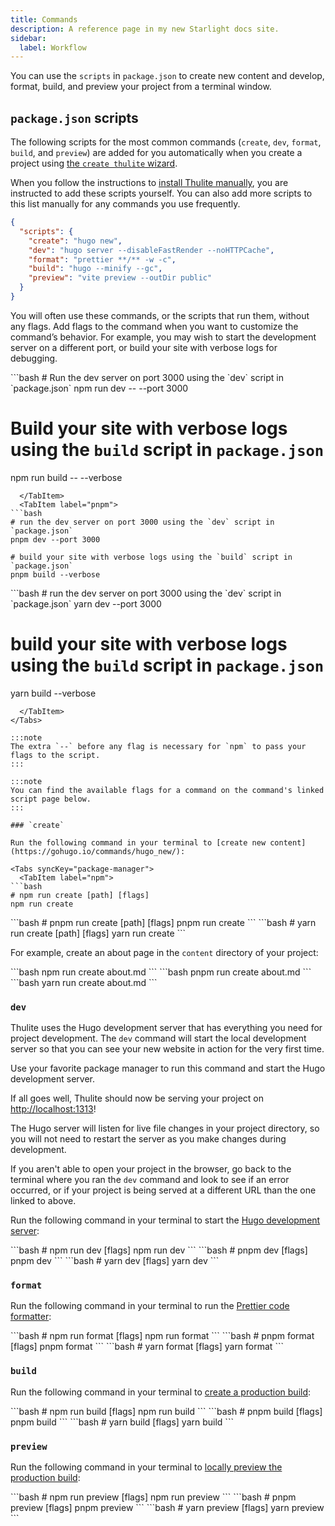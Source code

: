 ```yaml
---
title: Commands
description: A reference page in my new Starlight docs site.
sidebar:
  label: Workflow
---
```


You can use the `scripts` in `package.json` to create new content and develop, format, build, and preview your project from a terminal window.

## `package.json` scripts

The following scripts for the most common commands (`create`, `dev`, `format`, `build`, and `preview`) are added for you automatically when you create a project using [the `create thulite` wizard](/install/auto/#1-run-the-setup-wizard).

When you follow the instructions to [install Thulite manually](/install/manual/#2-install-thulite-prettier-and-vite), you are instructed to add these scripts yourself. You can also add more scripts to this list manually for any commands you use frequently.

```json title="package.json"
{
  "scripts": {
    "create": "hugo new",
    "dev": "hugo server --disableFastRender --noHTTPCache",
    "format": "prettier **/** -w -c",
    "build": "hugo --minify --gc",
    "preview": "vite preview --outDir public"
  }
}
```

You will often use these commands, or the scripts that run them, without any flags. Add flags to the command when you want to customize the command’s behavior. For example, you may wish to start the development server on a different port, or build your site with verbose logs for debugging.

<Tabs syncKey="package-manager">
  <TabItem label="npm">
```bash
# Run the dev server on port 3000 using the `dev` script in `package.json`
npm run dev -- --port 3000

# Build your site with verbose logs using the `build` script in `package.json`
npm run build -- --verbose
```
  </TabItem>
  <TabItem label="pnpm">
```bash
# run the dev server on port 3000 using the `dev` script in `package.json`
pnpm dev --port 3000

# build your site with verbose logs using the `build` script in `package.json`
pnpm build --verbose
```
  </TabItem>
  <TabItem label="Yarn">
```bash
# run the dev server on port 3000 using the `dev` script in `package.json`
yarn dev --port 3000

# build your site with verbose logs using the `build` script in `package.json`
yarn build --verbose
```
  </TabItem>
</Tabs>

:::note
The extra `--` before any flag is necessary for `npm` to pass your flags to the script.
:::

:::note
You can find the available flags for a command on the command's linked script page below.
:::

### `create`

Run the following command in your terminal to [create new content](https://gohugo.io/commands/hugo_new/):

<Tabs syncKey="package-manager">
  <TabItem label="npm">
```bash
# npm run create [path] [flags]
npm run create
```
  </TabItem>
  <TabItem label="pnpm">
```bash
# pnpm run create [path] [flags]
pnpm run create
```
  </TabItem>
  <TabItem label="Yarn">
```bash
# yarn run create [path] [flags]
yarn run create
```
  </TabItem>
</Tabs>

For example, create an about page in the `content` directory of your project:

<Tabs syncKey="package-manager">
  <TabItem label="npm">
```bash
npm run create about.md
```
  </TabItem>
  <TabItem label="pnpm">
```bash
pnpm run create about.md
```
  </TabItem>
  <TabItem label="Yarn">
```bash
yarn run create about.md
```
  </TabItem>
</Tabs>

### `dev`

Thulite uses the Hugo development server that has everything you need for project development. The `dev` command will start the local development server so that you can see your new website in action for the very first time.

Use your favorite package manager to run this command and start the Hugo development server.

If all goes well, Thulite should now be serving your project on [http://localhost:1313](http://localhost:1313/)!

The Hugo server will listen for live file changes in your project directory, so you will not need to restart the server as you make changes during development.

If you aren't able to open your project in the browser, go back to the terminal where you ran the `dev` command and look to see if an error occurred, or if your project is being served at a different URL than the one linked to above.

Run the following command in your terminal to start the [Hugo development server](https://gohugo.io/commands/hugo_server/):

<Tabs syncKey="package-manager">
  <TabItem label="npm">
```bash
# npm run dev [flags]
npm run dev
```
  </TabItem>
  <TabItem label="pnpm">
```bash
# pnpm dev [flags]
pnpm dev
```
  </TabItem>
  <TabItem label="Yarn">
```bash
# yarn dev [flags]
yarn dev
```
  </TabItem>
</Tabs>

### `format`

Run the following command in your terminal to run the [Prettier code formatter](https://prettier.io/docs/en/cli):

<Tabs syncKey="package-manager">
  <TabItem label="npm">
```bash
# npm run format [flags]
npm run format
```
  </TabItem>
  <TabItem label="pnpm">
```bash
# pnpm format [flags]
pnpm format
```
  </TabItem>
  <TabItem label="Yarn">
```bash
# yarn format [flags]
yarn format
```
  </TabItem>
</Tabs>

### `build`

Run the following command in your terminal to [create a production build](https://gohugo.io/commands/hugo/):

<Tabs syncKey="package-manager">
  <TabItem label="npm">
```bash
# npm run build [flags]
npm run build
```
  </TabItem>
  <TabItem label="pnpm">
```bash
# pnpm build [flags]
pnpm build
```
  </TabItem>
  <TabItem label="Yarn">
```bash
# yarn build [flags]
yarn build
```
  </TabItem>
</Tabs>

### `preview`

Run the following command in your terminal to [locally preview the production build](https://vitejs.dev/guide/cli.html#vite-preview):

<Tabs syncKey="package-manager">
  <TabItem label="npm">
```bash
# npm run preview [flags]
npm run preview
```
  </TabItem>
  <TabItem label="pnpm">
```bash
# pnpm preview [flags]
pnpm preview
```
  </TabItem>
  <TabItem label="Yarn">
```bash
# yarn preview [flags]
yarn preview
```
  </TabItem>
</Tabs>
